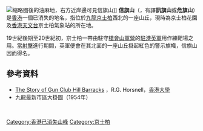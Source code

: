 [[File:Lai_Afong_1874_Hong_Kong_Typhoon_1.jpg|缩略图]]後的油麻地，右方近岸邊可見信旗山]]
'''信旗山'''（{{lang-en|Danger Flag Hill}}，有譯'''訊旗山'''或'''危旗山'''）是[[香港|香港]]一個已消失的地名，指位於[[九龍|九龍]][[京士柏|京士柏]]西北的一座山丘，現時為京士柏花園及[[香港天文台|香港天文台]]京士柏氣象站的所在地。

19世紀後期至20世紀初，京士柏一帶由駐守[[槍會山軍營|槍會山軍營]]的[[駐港英軍|駐港英軍]]用作練靶場之用。當[[射擊|射擊]]進行期間，英軍便會在其北面的一座山丘掛起紅色的警示旗幟，信旗山因而得名。

==參考資料==
*[http://hkjo.lib.hku.hk/archive/files/4512d9a58edfab47d101577dc6ad1e2a.pdf The Story of Gun Club Hill Barracks] {{Wayback|url=http://hkjo.lib.hku.hk/archive/files/4512d9a58edfab47d101577dc6ad1e2a.pdf |date=20200905200415 }}，R.G. Horsnell，[[香港大學|香港大學]] {{en}}
*九龍最新市區大掛圖（1954年）

<br>
{{HK-geo-stub}}

[[Category:香港已消失山峰|Category:香港已消失山峰]]
[[Category:京士柏|Category:京士柏]]